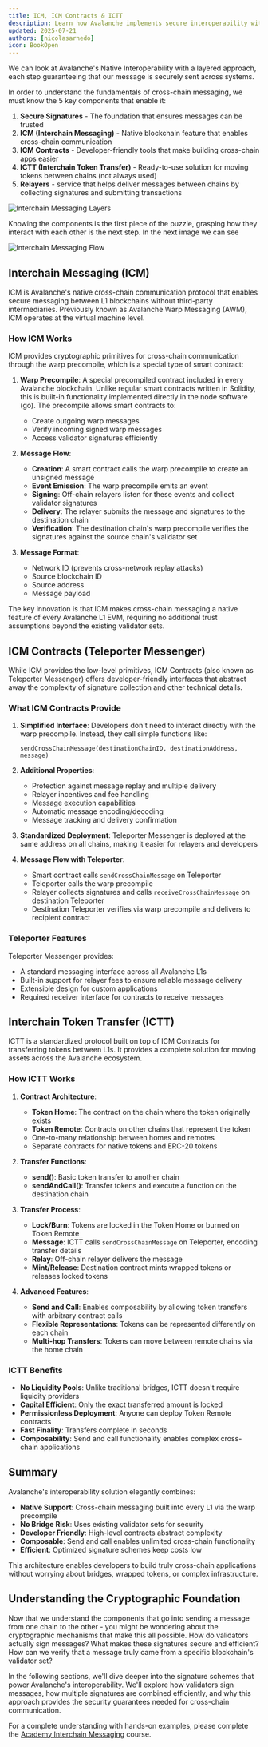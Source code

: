 ```yaml
---
title: ICM, ICM Contracts & ICTT
description: Learn how Avalanche implements secure interoperability with ICM, ICM Contracts (Teleporter), and ICTT
updated: 2025-07-21
authors: [nicolasarnedo]
icon: BookOpen
---
```


We can look at Avalanche's Native Interoperability with a layered approach, each step guaranteeing that our message is securely sent across systems. 

In order to understand the fundamentals of cross-chain messaging, we must know the 5 key components that enable it:

1. **Secure Signatures** - The foundation that ensures messages can be trusted
2. **ICM (Interchain Messaging)** - Native blockchain feature that enables cross-chain communication
3. **ICM Contracts** - Developer-friendly tools that make building cross-chain apps easier
4. **ICTT (Interchain Token Transfer)** - Ready-to-use solution for moving tokens between chains (not always used)
5. **Relayers** - service that helps deliver messages between chains by collecting signatures and submitting transactions

![Interchain Messaging Layers](/common-images/avalanche-fundamentals/InterchainMessagingLayers+Relayer.png)

Knowing the components is the first piece of the puzzle, grasping how they interact with each other is the next step. In the next image we can see 

![Interchain Messaging Flow](/common-images/avalanche-fundamentals/InterchainMessagingExampleFlow.png)

## Interchain Messaging (ICM)

ICM is Avalanche's native cross-chain communication protocol that enables secure messaging between L1 blockchains without third-party intermediaries. Previously known as Avalanche Warp Messaging (AWM), ICM operates at the virtual machine level.

### How ICM Works

ICM provides cryptographic primitives for cross-chain communication through the warp precompile, which is a special type of smart contract:

1. **Warp Precompile**: A special precompiled contract included in every Avalanche blockchain. Unlike regular smart contracts written in Solidity, this is built-in functionality implemented directly in the node software (go). The precompile allows smart contracts to:
   - Create outgoing warp messages
   - Verify incoming signed warp messages 
   - Access validator signatures efficiently

2. **Message Flow**:
   - **Creation**: A smart contract calls the warp precompile to create an unsigned message
   - **Event Emission**: The warp precompile emits an event
   - **Signing**: Off-chain relayers listen for these events and collect validator signatures
   - **Delivery**: The relayer submits the message and signatures to the destination chain
   - **Verification**: The destination chain's warp precompile verifies the signatures against the source chain's validator set

3. **Message Format**:
   - Network ID (prevents cross-network replay attacks)
   - Source blockchain ID
   - Source address
   - Message payload

The key innovation is that ICM makes cross-chain messaging a native feature of every Avalanche L1 EVM, requiring no additional trust assumptions beyond the existing validator sets.

## ICM Contracts (Teleporter Messenger)

While ICM provides the low-level primitives, ICM Contracts (also known as Teleporter Messenger) offers developer-friendly interfaces that abstract away the complexity of signature collection and other technical details.

### What ICM Contracts Provide

1. **Simplified Interface**: Developers don't need to interact directly with the warp precompile. Instead, they call simple functions like:
   ```solidity
   sendCrossChainMessage(destinationChainID, destinationAddress, message)
   ```

2. **Additional Properties**:
   - Protection against message replay and multiple delivery
   - Relayer incentives and fee handling
   - Message execution capabilities
   - Automatic message encoding/decoding
   - Message tracking and delivery confirmation

3. **Standardized Deployment**: Teleporter Messenger is deployed at the same address on all chains, making it easier for relayers and developers

4. **Message Flow with Teleporter**:
   - Smart contract calls `sendCrossChainMessage` on Teleporter
   - Teleporter calls the warp precompile
   - Relayer collects signatures and calls `receiveCrossChainMessage` on destination Teleporter
   - Destination Teleporter verifies via warp precompile and delivers to recipient contract

### Teleporter Features

Teleporter Messenger provides:
- A standard messaging interface across all Avalanche L1s
- Built-in support for relayer fees to ensure reliable message delivery
- Extensible design for custom applications
- Required receiver interface for contracts to receive messages

## Interchain Token Transfer (ICTT)

ICTT is a standardized protocol built on top of ICM Contracts for transferring tokens between L1s. It provides a complete solution for moving assets across the Avalanche ecosystem.

### How ICTT Works

1. **Contract Architecture**:
   - **Token Home**: The contract on the chain where the token originally exists
   - **Token Remote**: Contracts on other chains that represent the token
   - One-to-many relationship between homes and remotes
   - Separate contracts for native tokens and ERC-20 tokens

2. **Transfer Functions**:
   - **send()**: Basic token transfer to another chain
   - **sendAndCall()**: Transfer tokens and execute a function on the destination chain

3. **Transfer Process**:
   - **Lock/Burn**: Tokens are locked in the Token Home or burned on Token Remote
   - **Message**: ICTT calls `sendCrossChainMessage` on Teleporter, encoding transfer details
   - **Relay**: Off-chain relayer delivers the message
   - **Mint/Release**: Destination contract mints wrapped tokens or releases locked tokens

4. **Advanced Features**:
   - **Send and Call**: Enables composability by allowing token transfers with arbitrary contract calls
   - **Flexible Representations**: Tokens can be represented differently on each chain
   - **Multi-hop Transfers**: Tokens can move between remote chains via the home chain

### ICTT Benefits

- **No Liquidity Pools**: Unlike traditional bridges, ICTT doesn't require liquidity providers
- **Capital Efficient**: Only the exact transferred amount is locked
- **Permissionless Deployment**: Anyone can deploy Token Remote contracts
- **Fast Finality**: Transfers complete in seconds
- **Composability**: Send and call functionality enables complex cross-chain applications


## Summary

Avalanche's interoperability solution elegantly combines:
- **Native Support**: Cross-chain messaging built into every L1 via the warp precompile
- **No Bridge Risk**: Uses existing validator sets for security
- **Developer Friendly**: High-level contracts abstract complexity
- **Composable**: Send and call enables unlimited cross-chain functionality
- **Efficient**: Optimized signature schemes keep costs low

This architecture enables developers to build truly cross-chain applications without worrying about bridges, wrapped tokens, or complex infrastructure.

## Understanding the Cryptographic Foundation

Now that we understand the components that go into sending a message from one chain to the other - you might be wondering about the cryptographic mechanisms that make this all possible. How do validators actually sign messages? What makes these signatures secure and efficient? How can we verify that a message truly came from a specific blockchain's validator set?

In the following sections, we'll dive deeper into the signature schemes that power Avalanche's interoperability. We'll explore how validators sign messages, how multiple signatures are combined efficiently, and why this approach provides the security guarantees needed for cross-chain communication.

For a complete understanding with hands-on examples, please complete the [Academy Interchain Messaging](/academy/interchain-messaging) course.

<Quiz quizId="405"/> 